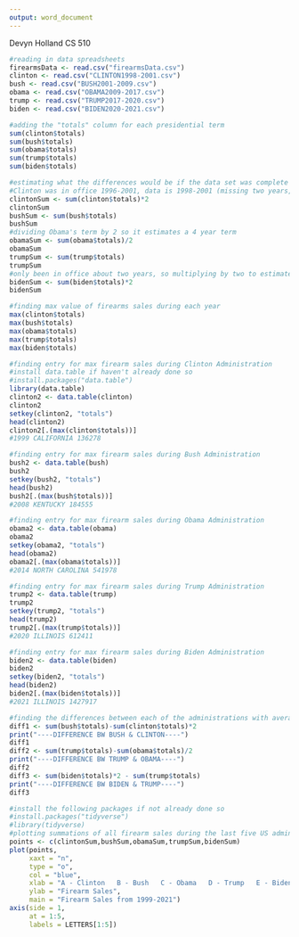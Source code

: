 ```yaml
---
output: word_document
---
```

Devyn Holland 
CS 510



```r
#reading in data spreadsheets
firearmsData <- read.csv("firearmsData.csv")
clinton <- read.csv("CLINTON1998-2001.csv")
bush <- read.csv("BUSH2001-2009.csv")
obama <- read.csv("OBAMA2009-2017.csv")
trump <- read.csv("TRUMP2017-2020.csv")
biden <- read.csv("BIDEN2020-2021.csv")
```

```r
#adding the "totals" column for each presidential term
sum(clinton$totals)
sum(bush$totals)
sum(obama$totals)
sum(trump$totals)
sum(biden$totals)
```

```r
#estimating what the differences would be if the data set was complete
#Clinton was in office 1996-2001, data is 1998-2001 (missing two years, so multiplying to estimate 4 year term)
clintonSum <- sum(clinton$totals)*2 
clintonSum
bushSum <- sum(bush$totals)
bushSum
#dividing Obama's term by 2 so it estimates a 4 year term
obamaSum <- sum(obama$totals)/2 
obamaSum
trumpSum <- sum(trump$totals)
trumpSum
#only been in office about two years, so multiplying by two to estimate four year term
bidenSum <- sum(biden$totals)*2
bidenSum
```

```r
#finding max value of firearms sales during each year 
max(clinton$totals)
max(bush$totals)
max(obama$totals)
max(trump$totals)
max(biden$totals)
```


```r
#finding entry for max firearm sales during Clinton Administration
#install data.table if haven't already done so
#install.packages("data.table")
library(data.table)
clinton2 <- data.table(clinton)
clinton2
setkey(clinton2, "totals")
head(clinton2)
clinton2[.(max(clinton$totals))]
#1999 CALIFORNIA 136278
```

```r
#finding entry for max firearm sales during Bush Administration
bush2 <- data.table(bush)
bush2
setkey(bush2, "totals")
head(bush2)
bush2[.(max(bush$totals))]
#2008 KENTUCKY 184555
```

```r
#finding entry for max firearm sales during Obama Administration
obama2 <- data.table(obama)
obama2
setkey(obama2, "totals")
head(obama2)
obama2[.(max(obama$totals))]
#2014 NORTH CAROLINA 541978
```

```r
#finding entry for max firearm sales during Trump Administration
trump2 <- data.table(trump)
trump2
setkey(trump2, "totals")
head(trump2)
trump2[.(max(trump$totals))]
#2020 ILLINOIS 612411
```

```r
#finding entry for max firearm sales during Biden Administration
biden2 <- data.table(biden)
biden2
setkey(biden2, "totals")
head(biden2)
biden2[.(max(biden$totals))]
#2021 ILLINOIS 1427917
```

```r
#finding the differences between each of the administrations with averaged data
diff1 <- sum(bush$totals)-sum(clinton$totals)*2
print("----DIFFERENCE BW BUSH & CLINTON----")
diff1
diff2 <- sum(trump$totals)-sum(obama$totals)/2
print("----DIFFERENCE BW TRUMP & OBAMA----")
diff2
diff3 <- sum(biden$totals)*2 - sum(trump$totals)
print("----DIFFERENCE BW BIDEN & TRUMP----")
diff3
```

```r
#install the following packages if not already done so
#install.packages("tidyverse")
#library(tidyverse)
#plotting summations of all firearm sales during the last five US administrations
points <- c(clintonSum,bushSum,obamaSum,trumpSum,bidenSum)
plot(points, 
     xaxt = "n",
     type = "o", 
     col = "blue", 
     xlab = "A - Clinton   B - Bush   C - Obama   D - Trump   E - Biden",
     ylab = "Firearm Sales", 
     main = "Firearm Sales from 1999-2021")
axis(side = 1,
     at = 1:5,
     labels = LETTERS[1:5])

```